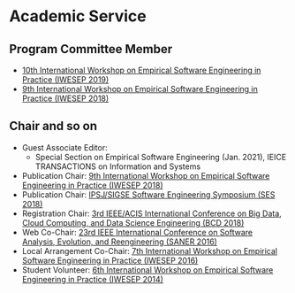 # Academic Service

## Program Committee Member

* [10th International Workshop on Empirical Software Engineering in Practice (IWESEP 2019)](https://iwesep2019.github.io/)
* [9th International Workshop on Empirical Software Engineering in Practice (IWESEP 2018)](https://iwesep2018.github.io/)

## Chair and so on

* Guest Associate Editor:
  * Special Section on Empirical Software Engineering (Jan. 2021), IEICE TRANSACTIONS on Information and Systems
* Publication Chair:
    [9th International Workshop on Empirical Software Engineering in Practice (IWESEP 2018)](https://iwesep2018.github.io/)
* Publication Chair:
    [IPSJ/SIGSE Software Engineering Symposium (SES 2018)](http://ses.sigse.jp/2018/)
* Registration Chair:
    [3rd IEEE/ACIS International Conference on Big Data, Cloud Computing, and Data Science Engineering (BCD 2018)](http://www.acisinternational.org/bcd2018/)
* Web Co-Chair:
    [23rd IEEE International Conference on Software Analysis, Evolution, and Reengineering (SANER 2016)](http://saner.inf.usi.ch/)
* Local Arrangement Co-Chair:
    [7th International Workshop on Empirical Software Engineering in Practice (IWESEP 2016)](http://iwesep2016.naist.jp/)
* Student Volunteer:
    [6th International Workshop on Empirical Software Engineering in Practice (IWESEP 2014)](http://iwesep2014.naist.jp/)

